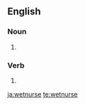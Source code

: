 ==English==

===Noun===
{{en-noun}}

#{{alternative spelling of|[[wet nurse]]}} 

===Verb===
{{en-verb|wetnurses|wetnursing|wetnursed}}

#{{alternative spelling of|[[wet nurse]]}}

[[ja:wetnurse]]
[[te:wetnurse]]